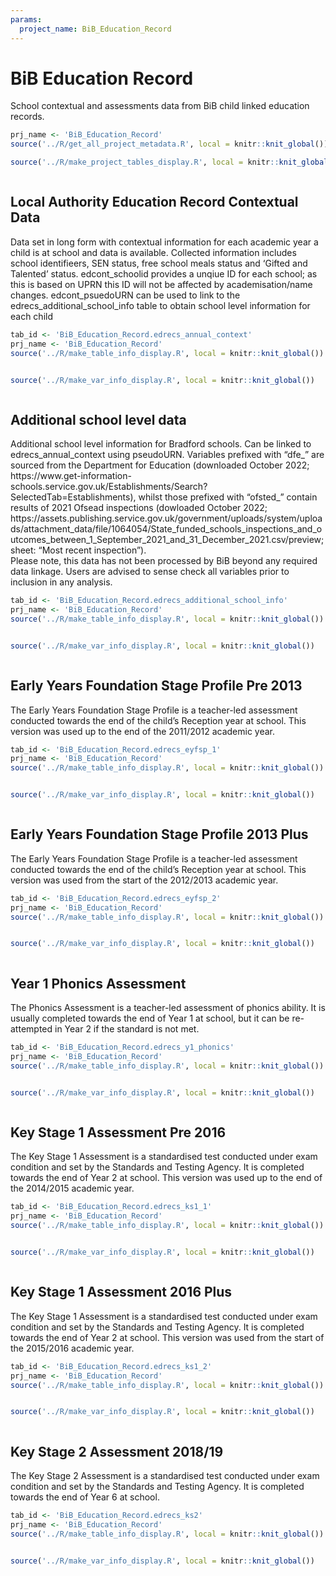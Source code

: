 ```yaml
---
params:
  project_name: BiB_Education_Record
---
```






# BiB Education Record {#bib_education_record}


School contextual and assessments data from BiB child linked education records.



```r
prj_name <- 'BiB_Education_Record'
source('../R/get_all_project_metadata.R', local = knitr::knit_global())
```



```r
source('../R/make_project_tables_display.R', local = knitr::knit_global())
```



```r

```





## Local Authority Education Record Contextual Data {#bib_education_record_edrecs_annual_context}


Data set in long form with contextual information for each academic year a child is at school and data is available. Collected information includes school identifieers, SEN status, free school meals status and 'Gifted and Talented' status. edcont_schoolid provides a unqiue ID for each school; as this is based on UPRN this ID will not be affected by academisation/name changes. edcont_psuedoURN can be used to link to the edrecs_additional_school_info table to obtain school level information  for each child



```r
tab_id <- 'BiB_Education_Record.edrecs_annual_context'
prj_name <- 'BiB_Education_Record'
source('../R/make_table_info_display.R', local = knitr::knit_global())
```



```r

```



```r
source('../R/make_var_info_display.R', local = knitr::knit_global())
```



```r

```





## Additional school level data {#bib_education_record_edrecs_additional_school_info}


Additional school level information for Bradford schools. Can be linked to edrecs_annual_context using pseudoURN. Variables prefixed with "dfe_" are sourced from the Department for Education (downloaded October 2022; https://www.get-information-schools.service.gov.uk/Establishments/Search?SelectedTab=Establishments), whilst those prefixed with "ofsted_" contain results of 2021 Ofsead inspections (dowloaded October 2022; https://assets.publishing.service.gov.uk/government/uploads/system/uploads/attachment_data/file/1064054/State_funded_schools_inspections_and_outcomes_between_1_September_2021_and_31_December_2021.csv/preview; sheet: "Most recent inspection"). <br> Please note, this data has not been processed by BiB beyond any required data linkage. Users are advised to sense check all variables prior to inclusion in any analysis.



```r
tab_id <- 'BiB_Education_Record.edrecs_additional_school_info'
prj_name <- 'BiB_Education_Record'
source('../R/make_table_info_display.R', local = knitr::knit_global())
```



```r

```



```r
source('../R/make_var_info_display.R', local = knitr::knit_global())
```



```r

```





## Early Years Foundation Stage Profile Pre 2013 {#bib_education_record_edrecs_eyfsp_1}


The Early Years Foundation Stage Profile is a teacher-led assessment conducted towards the end of the child's Reception year at school. This version was used up to the end of the 2011/2012 academic year.



```r
tab_id <- 'BiB_Education_Record.edrecs_eyfsp_1'
prj_name <- 'BiB_Education_Record'
source('../R/make_table_info_display.R', local = knitr::knit_global())
```



```r

```



```r
source('../R/make_var_info_display.R', local = knitr::knit_global())
```



```r

```





## Early Years Foundation Stage Profile 2013 Plus {#bib_education_record_edrecs_eyfsp_2}


The Early Years Foundation Stage Profile is a teacher-led assessment conducted towards the end of the child's Reception year at school. This version was used from the start of the 2012/2013 academic year.



```r
tab_id <- 'BiB_Education_Record.edrecs_eyfsp_2'
prj_name <- 'BiB_Education_Record'
source('../R/make_table_info_display.R', local = knitr::knit_global())
```



```r

```



```r
source('../R/make_var_info_display.R', local = knitr::knit_global())
```



```r

```





## Year 1 Phonics Assessment {#bib_education_record_edrecs_y1_phonics}


The Phonics Assessment is a teacher-led assessment of phonics ability. It is usually completed towards the end of Year 1 at school, but it can be re-attempted in Year 2 if the standard is not met.



```r
tab_id <- 'BiB_Education_Record.edrecs_y1_phonics'
prj_name <- 'BiB_Education_Record'
source('../R/make_table_info_display.R', local = knitr::knit_global())
```



```r

```



```r
source('../R/make_var_info_display.R', local = knitr::knit_global())
```



```r

```





## Key Stage 1 Assessment Pre 2016 {#bib_education_record_edrecs_ks1_1}


The Key Stage 1 Assessment is a standardised test conducted under exam condition and set by the Standards and Testing Agency. It is completed towards the end of Year 2 at school. This version was used up to the end of the 2014/2015 academic year.



```r
tab_id <- 'BiB_Education_Record.edrecs_ks1_1'
prj_name <- 'BiB_Education_Record'
source('../R/make_table_info_display.R', local = knitr::knit_global())
```



```r

```



```r
source('../R/make_var_info_display.R', local = knitr::knit_global())
```



```r

```





## Key Stage 1 Assessment 2016 Plus {#bib_education_record_edrecs_ks1_2}


The Key Stage 1 Assessment is a standardised test conducted under exam condition and set by the Standards and Testing Agency. It is completed towards the end of Year 2 at school. This version was used from the start of the 2015/2016 academic year.



```r
tab_id <- 'BiB_Education_Record.edrecs_ks1_2'
prj_name <- 'BiB_Education_Record'
source('../R/make_table_info_display.R', local = knitr::knit_global())
```



```r

```



```r
source('../R/make_var_info_display.R', local = knitr::knit_global())
```



```r

```





## Key Stage 2 Assessment 2018/19 {#bib_education_record_edrecs_ks2}


The Key Stage 2 Assessment is a standardised test conducted under exam condition and set by the Standards and Testing Agency. It is completed towards the end of Year 6 at school.



```r
tab_id <- 'BiB_Education_Record.edrecs_ks2'
prj_name <- 'BiB_Education_Record'
source('../R/make_table_info_display.R', local = knitr::knit_global())
```



```r

```



```r
source('../R/make_var_info_display.R', local = knitr::knit_global())
```



```r

```



